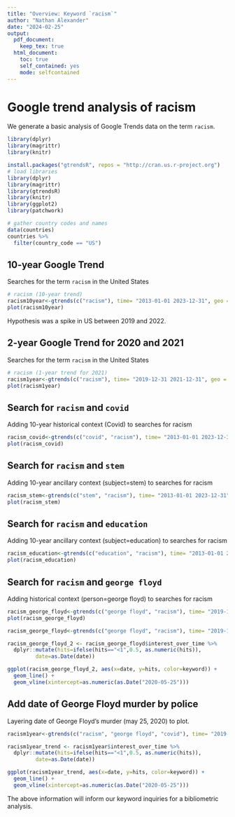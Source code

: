 ```yaml
---
title: "Overview: Keyword `racism`"
author: "Nathan Alexander"
date: "2024-02-25"
output:
  pdf_document:
    keep_tex: true
  html_document:
    toc: true
    self_contained: yes
    mode: selfcontained
---
```


# Google trend analysis of racism

We generate a basic analysis of Google Trends data on the term `racism`.

```r
library(dplyr)
library(magrittr)
library(knitr)

install.packages("gtrendsR", repos = "http://cran.us.r-project.org")
# load libraries
library(dplyr)
library(magrittr)
library(gtrendsR)
library(knitr)
library(ggplot2)
library(patchwork)
```

```r
# gather country codes and names
data(countries)
countries %>% 
  filter(country_code == "US")
```

## 10-year Google Trend 
Searches for the term `racism` in the United States

```r
# racism (10-year trend)
racism10year<-gtrends(c("racism"), time= "2013-01-01 2023-12-31", geo = "US")
plot(racism10year)
```

Hypothesis was a spike in US between 2019 and 2022.

## 2-year Google Trend for 2020 and 2021
Searches for the term `racism` in the United States

```r
# racism (1-year trend for 2021)
racism1year<-gtrends(c("racism"), time= "2019-12-31 2021-12-31", geo = "US")
plot(racism1year)
```

## Search for `racism` and `covid`
Adding 10-year historical context (Covid) to searches for racism

```r
racism_covid<-gtrends(c("covid", "racism"), time= "2013-01-01 2023-12-31", geo = "US")
plot(racism_covid)
```

## Search for `racism` and `stem`
Adding 10-year ancillary context (subject=stem) to searches for racism

```r
racism_stem<-gtrends(c("stem", "racism"), time= "2013-01-01 2023-12-31", geo = "US")
plot(racism_stem)
```

## Search for `racism` and `education`
Adding 10-year ancillary context (subject=education) to searches for racism

```r
racism_education<-gtrends(c("education", "racism"), time= "2013-01-01 2023-12-31", geo = "US")
plot(racism_education)
```

## Search for `racism` and `george floyd`
Adding historical context (person=george floyd) to searches for racism

```r
racism_george_floyd<-gtrends(c("george floyd", "racism"), time= "2019-12-31 2021-12-31", geo = "US")
plot(racism_george_floyd)
```

```r
racism_george_floyd<-gtrends(c("george floyd", "racism"), time= "2019-12-31 2021-12-31", geo = "US")

racism_george_floyd_2 <- racism_george_floyd$interest_over_time %>% 
  dplyr::mutate(hits=ifelse(hits=="<1",0.5, as.numeric(hits)),
         date=as.Date(date))

ggplot(racism_george_floyd_2, aes(x=date, y=hits, color=keyword)) +
  geom_line() +
  geom_vline(xintercept=as.numeric(as.Date("2020-05-25")))
```

## Add date of George Floyd murder by police
Layering date of George Floyd's murder (may 25, 2020) to plot.

```r
racism1year<-gtrends(c("racism", "george floyd", "covid"), time= "2019-12-31 2021-12-31", geo = "US")

racism1year_trend <- racism1year$interest_over_time %>% 
  dplyr::mutate(hits=ifelse(hits=="<1",0.5, as.numeric(hits)),
         date=as.Date(date))

ggplot(racism1year_trend, aes(x=date, y=hits, color=keyword)) +
  geom_line() +
  geom_vline(xintercept=as.numeric(as.Date("2020-05-25")))
```

The above information will inform our keyword inquiries for a bibliometric analysis.
